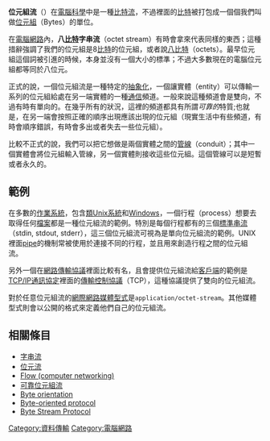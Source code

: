 {{NoteTA
| G1 = IT
}}
'''位元組流'''（{{Lang-en|byte stream}}）在[[電腦科學|電腦科學]]中是一種[[位元流|比特流]]，不過裡面的[[位元|比特]]被打包成一個個我們叫做[[位元組|位元組]]（Bytes）的單位。

在[[電腦網路|電腦網路]]內，'''八[[位元|比特]]字串流'''（octet stream）有時會拿來代表同樣的東西；這種措辭強調了我們的位元組是8[[位元|比特]]的位元組，或者說[[八位元|八比特]]（octets）。最早位元組這個詞被引進的時候，本身並沒有一個大小的標準；不過大多數現在的電腦位元組都等同於八位元。

正式的說，一個位元組流是一種特定的[[抽象化|抽象化]]，一個讓實體（entity）可以傳輸一系列的位元組給處在另一端實體的一種[[通信|通信]]頻道。一般來說這種頻道會是雙向，不過有時有單向的。在幾乎所有的狀況，這裡的頻道都具有所謂''可靠的''特質;也就是，在另一端會按照正確的順序出現應該出現的位元組（現實生活中有些頻道，有時會順序錯誤，有時會多出或者失去一些位元組）。

比較不正式的說，我們可以把它想做是兩個實體之間的[[電路管線|管線]]（conduit）；其中一個實體會將位元組輸入管線，另一個實體則接收這些位元組。這個管線可以是短暫或者永久的。

==範例==
在多數的[[作業系統|作業系統]]，包含[[類Unix系統|類Unix系統]]和[[Microsoft_Windows|Windows]]，一個行程（process）想要去取得任何[[電腦檔案|檔案]]都是一種位元組流的範例。特別是每個行程都有的三個[[標準串流|標準串流]]（stdin, stdout, stderr），這三個位元組流可視為是單向位元組流的範例。UNIX裡面[[管線_(Unix)|pipe]]的機制常被使用於連接不同的行程，並且用來創造行程之間的位元組流。

另外一個在[[網路傳輸協議|網路傳輸協議]]裡面比較有名，且會提供位元組流給[[客戶端|客戶端]]的範例是[[TCP/IP協議|TCP/IP通訊協定]]裡面的[[傳輸控制協議|傳輸控制協議]]（TCP），這種協議提供了雙向的位元組流。

對於任意位元組流的[[互聯網媒體類型|網際網路媒體型式]]是<tt>application/octet-stream</tt>。其他媒體型式則會以公開的格式來定義他們自己的位元組流。

==相關條目==
* [[字串流|字串流]]
* [[位元流|位元流]]
* [[Flow_(computer_networking)|Flow (computer networking)]]
* [[可靠位元組流|可靠位元組流]]
* [[Byte_orientation|Byte orientation]]
* [[Byte-oriented_protocol|Byte-oriented protocol]]
* [[Byte_Stream_Protocol|Byte Stream Protocol]]

[[Category:資料傳輸|Category:資料傳輸]]
[[Category:電腦網路|Category:電腦網路]]